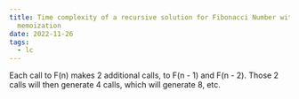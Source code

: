 ```yaml
---
title: Time complexity of a recursive solution for Fibonacci Number without
  memoization
date: 2022-11-26
tags:
  - lc
---
```

Each call to F(n) makes 2 additional calls, to F(n - 1) and F(n - 2). Those 2 calls will then generate 4 calls, which will generate 8, etc.